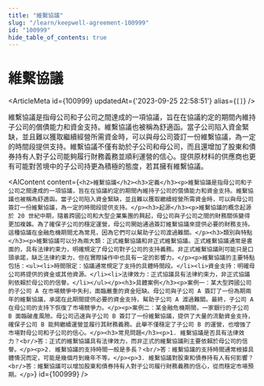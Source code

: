 ```yaml
---
title: "維繫協議"
slug: "/learn/keepwell-agreement-100999"
id: "100999"
hide_table_of_contents: true
---
```



# 維繫協議

<ArticleMeta id={100999} updatedAt={'2023-09-25 22:58:51'} alias={`[]`} />
<div className='border-solid border-b border-t-0 my-4 border-[var(--ifm-color-gray-300)]' />

維繫協議是指母公司和子公司之間達成的一項協議，旨在在協議約定的期間內維持子公司的償債能力和資金支持。維繫協議也被稱為舒適函。當子公司陷入資金緊缺，並且難以獲取繼續經營所需資金時，可以與母公司簽訂一份維繫協議，為一定的時間段提供支持。維繫協議不僅有助於子公司和母公司，而且還增加了股東和債券持有人對子公司能夠履行財務義務並順利運營的信心。提供原材料的供應商也更有可能對苦境中的子公司持更為積極的態度，若其擁有維繫協議。

<AIContent content={`<h2>維繫協議</h2><h3>定義</h3><p>維繫協議是指母公司和子公司之間達成的一項協議，旨在在協議約定的期間內維持子公司的償債能力和資金支持。維繫協議也被稱為舒適函。當子公司陷入資金緊缺，並且難以獲取繼續經營所需資金時，可以與母公司簽訂一份維繫協議，為一定的時間段提供支持。</p><h3>起源</h3><p>維繫協議的概念起源於 20 世紀中期，隨着跨國公司和大型企業集團的興起，母公司與子公司之間的財務關係變得更加複雜。為了確保子公司的穩定運營，母公司開始通過簽訂維繫協議來提供必要的財務支持。這種協議在金融危機期間尤為常見，因為它們可以幫助子公司渡過難關。</p><h3>類別與特點</h3><p>維繫協議可以分為兩大類：正式維繫協議和非正式維繫協議。正式維繫協議通常是書面的，具有法律約束力，明確規定了母公司對子公司的支持義務。非正式維繫協議則可能只是口頭承諾，缺乏法律約束力，但在實際操作中也具有一定的影響力。</p><p>維繫協議的主要特點包括：<ul><li>時間限定：協議通常規定了支持的具體時間段。</li><li>資金支持：明確母公司將提供的資金或其他資源。</li><li>法律效力：正式協議具有法律約束力，非正式協議則依賴於母公司的信譽。</li></ul></p><h3>具體案例</h3><p>案例一：某大型跨國公司的子公司 A 在市場競爭中失利，面臨嚴重的資金短缺。母公司與子公司 A 簽訂了一份為期兩年的維繫協議，承諾在此期間提供必要的資金支持，幫助子公司 A 渡過難關。最終，子公司 A 在母公司的支持下恢復了市場競爭力。</p><p>案例二：某金融危機期間，一家銀行的子公司 B 面臨破產風險。母公司迅速與子公司 B 簽訂了一份維繫協議，提供了大量的流動資金支持，確保子公司 B 能夠繼續運營並履行其財務義務。此舉不僅穩定了子公司 B 的運營，也增強了市場對母公司和子公司的信心。</p><h3>常見問題</h3><p>1. 維繫協議是否具有法律效力？<br/>答：正式的維繫協議具有法律效力，而非正式的維繫協議則主要依賴於母公司的信譽。</p><p>2. 維繫協議的支持時間一般是多長？<br/>答：維繫協議的支持時間通常根據具體情況而定，可能是幾個月到幾年不等。</p><p>3. 維繫協議對股東和債券持有人有何影響？<br/>答：維繫協議可以增加股東和債券持有人對子公司履行財務義務的信心，從而穩定市場預期。</p>`} id={100999} />
